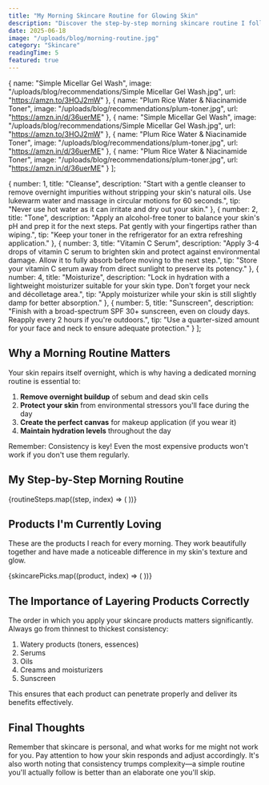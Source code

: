 ```yaml
---
title: "My Morning Skincare Routine for Glowing Skin"
description: "Discover the step-by-step morning skincare routine I follow for a radiant, healthy complexion. These simple yet effective steps will transform your skin."
date: 2025-06-18
image: "/uploads/blog/morning-routine.jpg"
category: "Skincare"
readingTime: 5
featured: true
---
```



  {
    name: "Simple Micellar Gel Wash",
    image: "/uploads/blog/recommendations/Simple Micellar Gel Wash.jpg",
    url: "https://amzn.to/3HOJ2mW"
  },
  {
    name: "Plum Rice Water & Niacinamide Toner",
    image: "/uploads/blog/recommendations/plum-toner.jpg",
    url: "https://amzn.in/d/36uerME"
  },
  {
    name: "Simple Micellar Gel Wash",
    image: "/uploads/blog/recommendations/Simple Micellar Gel Wash.jpg",
    url: "https://amzn.to/3HOJ2mW"
  },
  {
    name: "Plum Rice Water & Niacinamide Toner",
    image: "/uploads/blog/recommendations/plum-toner.jpg",
    url: "https://amzn.in/d/36uerME"
  },
  {
    name: "Plum Rice Water & Niacinamide Toner",
    image: "/uploads/blog/recommendations/plum-toner.jpg",
    url: "https://amzn.in/d/36uerME"
  }
];

  {
    number: 1,
    title: "Cleanse",
    description: "Start with a gentle cleanser to remove overnight impurities without stripping your skin's natural oils. Use lukewarm water and massage in circular motions for 60 seconds.",
    tip: "Never use hot water as it can irritate and dry out your skin."
  },
  {
    number: 2,
    title: "Tone",
    description: "Apply an alcohol-free toner to balance your skin's pH and prep it for the next steps. Pat gently with your fingertips rather than wiping.",
    tip: "Keep your toner in the refrigerator for an extra refreshing application."
  },
  {
    number: 3,
    title: "Vitamin C Serum",
    description: "Apply 3-4 drops of vitamin C serum to brighten skin and protect against environmental damage. Allow it to fully absorb before moving to the next step.",
    tip: "Store your vitamin C serum away from direct sunlight to preserve its potency."
  },
  {
    number: 4,
    title: "Moisturize",
    description: "Lock in hydration with a lightweight moisturizer suitable for your skin type. Don't forget your neck and décolletage area.",
    tip: "Apply moisturizer while your skin is still slightly damp for better absorption."
  },
  {
    number: 5,
    title: "Sunscreen",
    description: "Finish with a broad-spectrum SPF 30+ sunscreen, even on cloudy days. Reapply every 2 hours if you're outdoors.",
    tip: "Use a quarter-sized amount for your face and neck to ensure adequate protection."
  }
];

## Why a Morning Routine Matters

Your skin repairs itself overnight, which is why having a dedicated morning routine is essential to:

1. **Remove overnight buildup** of sebum and dead skin cells
2. **Protect your skin** from environmental stressors you'll face during the day
3. **Create the perfect canvas** for makeup application (if you wear it)
4. **Maintain hydration levels** throughout the day

<div className="bg-beige/10 p-6 rounded-lg my-8 text-center italic">
  <p>Remember: Consistency is key! Even the most expensive products won't work if you don't use them regularly.</p>
</div>

## My Step-by-Step Morning Routine

<div className="space-y-6 my-8">
  {routineSteps.map((step, index) => (
    <RoutineStep
      key={index}
      number={step.number}
      title={step.title}
      description={step.description}
      tip={step.tip}
    />
  ))}
</div>

## Products I'm Currently Loving

These are the products I reach for every morning. They work beautifully together and have made a noticeable difference in my skin's texture and glow.

<div class="overflow-x-auto no-scrollbar">
  <div class="flex gap-4 p-0 m-0">
    {skincarePicks.map((product, index) => (
      <ProductCard
        key={index}
        name={product.name}
        image={product.image}
        url={product.url}
      />
    ))}
  </div>
</div>

## The Importance of Layering Products Correctly

The order in which you apply your skincare products matters significantly. Always go from thinnest to thickest consistency:

1. Watery products (toners, essences)
2. Serums
3. Oils
4. Creams and moisturizers
5. Sunscreen

This ensures that each product can penetrate properly and deliver its benefits effectively.

## Final Thoughts

Remember that skincare is personal, and what works for me might not work for you. Pay attention to how your skin responds and adjust accordingly. It's also worth noting that consistency trumps complexity—a simple routine you'll actually follow is better than an elaborate one you'll skip.